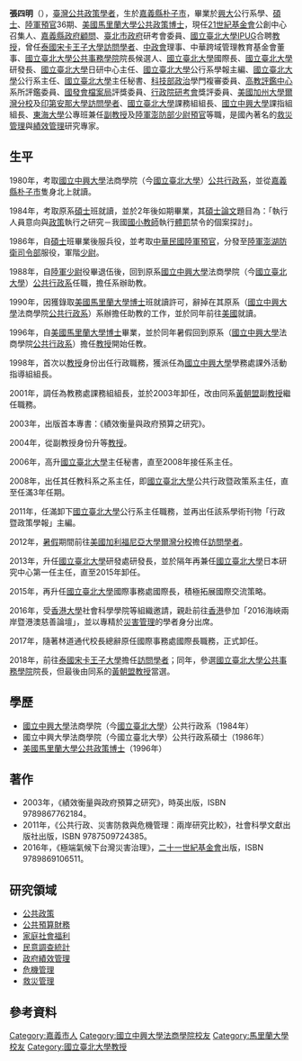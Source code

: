 {{Infobox_officeholder
| name = 張四明
| caption = 
| office = [[財團法人|財團法人]][[二十一世紀基金會|21世紀基金會公共創新研究發展中心]]召集人
| term_start = 迄今
| term_end = 
| 1blankname  = 董事長
| 1namedata =[[高育仁|高育仁]]（{{KMT}}）
| office1 = {{TPI}}[[臺北市政府研究發展考核委員會|政府研究發展考核委員會]]委員
| term_start1 = 2021年9月1日
| term_end1 = 
| 1blankname1  = 市長
| 1namedata1 =[[柯文哲|柯文哲]]（{{TPP}}）
| order2 = [[File:Seal_of_Chiayi_County.svg|20px]][[嘉義縣政府|嘉義縣政府]]顧問
| term_start2=2020年9月1日
| 1blankname2  = 縣長
| 1namedata2 =[[翁章樑|翁章樑]]（{{DPP}}）
| office3 = {{flag|Thailand}}[[宋卡王子大學|宋卡王子大學]][[管理科學|管理科學]][[學院|學院]][[訪問學者|訪問學者]]
| term_start3 = 2018年1月15日
| term_end3 = 2018年2月21日
| office4 = {{flagicon image<!-- 注释: |國立臺北大學校徽.svg -->}} [[國立臺北大學|國立臺北大學]]第3任國際事務處國際長
| term_start4 = 2015年8月1日
| term_end4 = 2017年7月31日
| predecessor4 = [[吳泰熙|吳泰熙]]
| successor4 = [[李叢禎|李叢禎]]
| 1blankname4  = 校長
| 1namedata4 =[[何志欽|何志欽]]{{to}}[[林道通|林道通]]'''代理'''
| office8 = {{flagicon image<!-- 注释: |國立臺北大學校徽.svg -->}} [[國立臺北大學|國立臺北大學]]第4任公共行政暨政策系主任
| term_start8 = 2008年8月1日
| term_end8 = 2011年7月31日
| predecessor8 = [[周育仁|周育仁]]
| successor8 = [[顧慕晴|顧慕晴]]
| office7        = {{flagicon image<!-- 注释: |國立臺北大學校徽.svg -->}} [[國立臺北大學|國立臺北大學]]《行政暨政策學報》主編
| term_start7   = 2011年8月1日
| term_end7     = 2014年7月31日
| office6 = {{flagicon image<!-- 注释: |國立臺北大學校徽.svg -->}} [[國立臺北大學|國立臺北大學]]第5任研究發展處研發長
| term_start6 = 2013年8月1日
| term_end6 = 2015年7月31日
| 1blankname6  = 校長
| 1namedata6 =[[薛富井|薛富井]]
| predecessor6 = [[吳泰熙|吳泰熙]]
| successor6 = [[張心悌|張心悌]]
| office5 = {{flagicon image<!-- 注释: |國立臺北大學校徽.svg -->}} [[國立臺北大學|國立臺北大學]]第1任日本研究中心主任
| 1blankname5  = 校長
| 1namedata5 =[[薛富井|薛富井]]
| term_start5 = 2014年8月1日
| term_end5 = 2015年7月31日
| predecessor5 = '''首任'''
| successor5 = [[林定香|林定香]]
| office9        = {{flagicon image<!-- 注释: |國立臺北大學校徽.svg -->}} [[國立臺北大學|國立臺北大學]]第5任主任秘書
| 1blankname9  = 校長
| 1namedata9 =[[侯崇文|侯崇文]]
| term_start9   = 2006年8月1日
| term_end9     = 2008年7月31日
| predecessor9 = [[詹景裕|詹景裕]]
| successor9 = [[陳慈陽|陳慈陽]]
| office10 = {{flagicon image<!-- 注释: |國立臺北大學校徽.svg -->}} [[國立臺北大學|國立臺北大學]]第2任教務處課務組組長
| term_start10 = 2001年8月1日
| term_end10 = 2003年7月31日
| 1blankname10  = 教務長
| 1namedata10 =[[司仲敖|司仲敖]]
| predecessor10 = ？{{citation needed}}
| successor10 = [[黃朝盟|黃朝盟]]
| 國籍     = {{ROC}}
| 居住地 = {{TWN}}[[臺北市|臺北市]][[北投區|北投區]]
| birth_date = {{birth date and age|1962|7|2}}
| birth_place = {{TW}}[[嘉義縣|嘉義縣]][[朴子市|朴子市]]
| death_date =
| death_place =
| Native place = 
| spouse = 
| parents = 
| party = {{Nonp}}
| profession = [[公共政策|公共政策]][[學者|學者]]、[[大學|大學]][[教授|教授]]、[[政治顧問|政治顧問]]
| religion = 
| signature = 
| footnotes = 
| allegiance = {{ROC}}
| branch = {{flagicon image|Flag of the Republic of China Army.svg}} [[中華民國陸軍|中華民國陸軍]]
| rank = {{flagicon image|Taiwan-army-OF-1a.svg}} [[少尉|少尉]]
| serviceyears = 1986年－1988年
| awards = 
| educate =
* [[國立中興大學|國立中興大學]][[行政學|公共行政系]]
* [[國立中興大學|國立中興大學]][[行政學|公共行政系]][[碩士|碩士]]
* [[大專程度義務役預備軍士官考試|大專程度義務役預備軍官]]36期
* [[美國|美國]][[馬里蘭大學|馬里蘭大學]][[公共政策|公共政策]][[博士|博士]]
| past = 
* [[陸軍澎湖防衛指揮部|陸軍澎湖防衛司令部]]少尉[[大專程度義務役預備軍士官考試|預官]]<br /><span style="color: blue;">（1986年－1988年）</span>
* [[國立臺北大學|國立臺北大學]]公共行政暨政策系辦公室助教<br /><span style="color: blue;">（1988年8月1日－1990年7月31日）</span>
* [[美國|美國]][[馬里蘭大學|馬里蘭大學]][[博士|博士]]候選人<br /><span style="color: blue;">（1996年）</span>
* [[國立中興大學|國立中興大學]]公共行政系副教授<br /><span style="color: blue;">（1996年8月1日－2000年1月31日）</span>
* [[國立中興大學|國立中興大學]]學務處課外活動指導組組長<ref>{{Cite web |url=https://www.ntpu.edu.tw/admin/a3/people2_more.php?id=67 |title=漫談我從事學術研究的一些心得與感想 — 公共行政暨政策學系張四明教授〈58期校訊〉 |access-date=2020-10-01 |archive-date=2022-05-31 |archive-url=https://web.archive.org/web/20220531110450/https://www.ntpu.edu.tw/admin/a3/people2_more.php?id=67 }}</ref><br /><span style="color: blue;">（1998年8月1日－2000年1月31日）</span>
* [[國立臺北大學|國立臺北大學]]學務處課外活動指導組'''首任'''組長<br /><span style="color: blue;">（2000年2月1日－2000年7月31日）</span>
* [[國立臺北大學|國立臺北大學]]公共行政系副教授<br /><span style="color: blue;">（2000年2月1日－2004年7月31日）</span>
* [[國立空中大學|國立空中大學]]政策分析學科委員<br /><span style="color: blue;">（2000年8月1日－2001年7月31日）</span>
* [[國立臺北大學|國立臺北大學]]教務處課務組組長<br /><span style="color: blue;">（2001年8月1日－2003年7月31日）</span>
* [[國立臺北大學公共事務學院|國立臺北大學公共事務學院]]民意與選舉研究中心諮詢委員<br /><span style="color: blue;">（2002年2月1日－2004年7月31日）</span>
* [[國立臺北大學|國立臺北大學]]公共行政暨政策系教授<br /><span style="color: blue;">（2004年8月1日－至今）</span>
* [[東海大學_(台灣)|東海大學]]公共事務碩士在職專班兼任教授<br /><span style="color: blue;">（2004年8月1日－2008年7月31日）</span>
* [[美國|美國]][[印第安那大學|印第安那大學]]公共與環境事務學院[[訪問學者|訪問學者]]<br /><span style="color: blue;">（2005年7月－2006年7月）</span>
* [[國立臺北大學|國立臺北大學]]主任秘書<br /><span style="color: blue;">（2006年8月1日－2008年7月31日）</span>
* 國立臺北大學公共行政暨政策系主任<br /><span style="color: blue;">（2008年8月1日－2011年7月31日）</span>
* [[社團法人|社團法人]][[中國政治學會|中國政治學會]]理事<br /><span style="color: blue;">（2009年11月1日－2010年10月31日）</span>
* [[行政院|行政院]]政府捐助之[[財團法人|財團法人]]行政監督專案小組委員<br /><span style="color: blue;">（2011年2月－2017年2月）</span>
* 國立臺北大學公共行政暨政策系「行政暨政策學報」主編<br /><span style="color: blue;">（2011年8月1日－2014年7月31日）</span>
* [[美國|美國]][[加利福尼亞大學爾灣分校|加利福尼亞大學爾灣分校]]社會生態學院訪問學者<br /><span style="color: blue;">（2012年6月－2012年9月）</span>
* [[國立臺北大學|國立臺北大學]]研究發展處研發長<br /><span style="color: blue;">（2013年8月1日－2015年7月31日）</span>
* [[財團法人|財團法人]]中華跨域管理教育基金會董事<br /><span style="color: blue;">（2014年5月30日－2017年5月8日）</span>
* [[國立臺北大學|國立臺北大學]]日本研究中心'''首任'''主任<br /><span style="color: blue;">（2014年8月1日－2015年7月31日）</span>
* [[行政院|行政院]]中高階公務人員在職培訓發展遴選小組委員<br /><span style="color: blue;">（2015年－至今）</span>
* [[國立臺北大學|國立臺北大學]]國際事務處國際長<br /><span style="color: blue;">（2015年8月1日－2017年7月31日）</span>
* [[國立臺北大學|國立臺北大學]]城市治理英語碩士學位學程合聘教授
* [[財團法人|財團法人]][[二十一世紀基金會|二十一世紀基金會]]公共創新研究發展中心召集人<ref>[http://www.socsc.hku.hk/ExCEL3/wp-content/uploads/2016/07/%E5%BC%B5%E5%9B%9B%E6%98%8E%E7%B0%A1%E6%AD%B7_%E6%B5%B7%E5%B3%BD%E5%85%A9%E5%B2%B8%E6%9A%A8%E6%B8%AF%E6%BE%B3%E6%85%88%E5%96%84%E8%AB%96%E5%A3%872016.pdf 張四明簡歷 海峽兩岸暨港澳慈善論壇2016]</ref>
* [[財團法人|財團法人]][[高等教育評鑑中心基金會|高等教育評鑑中心基金會]]系所評鑑委員<ref>{{Cite web |url=https://www.ntpu.edu.tw/college/e3/files/e3_announce/20180424171527.pdf |title=國立臺北大學公共事務學院院長選薦選舉公報 |access-date=2020-10-01 |archive-date=2022-05-30 |archive-url=https://web.archive.org/web/20220530092940/https://www.ntpu.edu.tw/college/e3/files/e3_announce/20180424171527.pdf }}</ref>
* [[中華民國科技部|科技部]][[政治|政治]]學門複審委員
* [[國家發展委員會|國家發展委員會]]政府服務品質獎評審委員兼分組召集人
* [[國家發展委員會檔案管理局|國家發展委員會檔案管理局]]金檔獎評獎委員
* [[國家文官學院|國家文官學院]]講座
* [[國立臺灣大學|國立臺灣大學]][[政治系|政治系]]「政治科學論叢」編輯委員<ref>{{Cite web |url=https://pa.ntpu.edu.tw/index.php/ch/teacher/teacher_more/27 |title=張四明教授 |access-date=2020-10-01 |archive-date=2021-02-26 |archive-url=https://web.archive.org/web/20210226040257/https://pa.ntpu.edu.tw/index.php/ch/teacher/teacher_more/27 }}</ref>
* [[國立空中大學|國立空中大學]]「行政學報」編輯委員
* [[社團法人|社團法人]][[中國政治學會|中國政治學會]]「政治學報」編輯委員
* [[泰國|泰國]][[宋卡王子大學|宋卡王子大學]]管理科學學院[[訪問學者|訪問學者]]<br /><span style="color: blue;">（2018年1月15日－2018年2月21日）</span>
* [[國立臺北大學公共事務學院|國立臺北大學公共事務學院]]院長候選人<br /><span style="color: blue;">（2018年4月24日－2018年5月15日）</span>
*[[嘉義縣政府|嘉義縣政府]]縣政顧問<br /><span style="color: blue;">（2020年9月－至今）</span>
*[[臺北市政府研究發展考核委員會|臺北市政府研究發展考核委員會]]委員<br /><span style="color: blue;">（2021年4月－至今）</span>
* [[國立臺北大學|國立臺北大學]]公共行政暨政策系系友會理事<br /><span style="color: blue;">（2021年7月－至今）</span>
| work = 
* 《績效衡量與政府預算之研究》
* 《公共行政、災害防救與危機管理：兩岸研究比較》
* 《極端氣候下台灣災害治理》
}}

'''張四明'''（{{bd|1962年|7月2日||}}），[[臺灣|臺灣]][[公共政策|公共政策]][[學者|學者]]，生於[[嘉義縣|嘉義縣]][[朴子市|朴子市]]，畢業於[[興大|興大]]公行系學、[[碩士|碩士]]、[[中華民國陸軍|陸軍]][[預官|預官]]36期、[[美國|美國]][[馬里蘭大學|馬里蘭大學]][[公共政策|公共政策]][[博士|博士]]，現任[[二十一世紀基金會|21世紀基金會]]公創中心召集人、[[嘉義縣政府|嘉義縣政府]][[顧問|顧問]]、[[臺北市政府|臺北市政府]]研考會委員、[[國立臺北大學|國立臺北大學]]IPUG合聘[[教授|教授]]，曾任[[泰國|泰國]][[宋卡王子大學|宋卡王子大學]][[訪問學者|訪問學者]]、[[中政會|中政會]]理事、中華跨域管理教育基金會董事、[[國立臺北大學公共事務學院|國立臺北大學公共事務學院]]院長候選人、[[國立臺北大學|國立臺北大學]]國際長、[[國立臺北大學|國立臺北大學]]研發長、[[國立臺北大學|國立臺北大學]]日研中心主任、[[國立臺北大學|國立臺北大學]]公行系學報主編、[[國立臺北大學|國立臺北大學]]公行系主任、[[國立臺北大學|國立臺北大學]]主任秘書、[[中華民國科技部|科技部]][[政治|政治]]學門複審委員、[[高等教育評鑑中心基金會|高教評鑑中心]]系所評鑑委員、[[國發會|國發會]][[國家發展委員會檔案管理局|檔案局]]評獎委員、[[行政院|行政院]][[研考會|研考會]]獎評委員、[[美國|美國]][[加州大學|加州大學]][[加利福尼亞大學爾灣分校|爾灣分校]]及[[印第安那大學|印第安那大學]][[訪問學者|訪問學者]]、[[國立臺北大學|國立臺北大學]]課務組組長、[[國立中興大學|國立中興大學]]課指組組長、[[東海大學_(台灣)|東海大學]]公專班兼任[[副教授|副教授]]及[[陸軍澎湖防衛指揮部|陸軍澎防部]][[少尉|少尉]][[大專程度義務役預備軍士官考試|預官]]等職，是國內著名的[[災害管理|救災管理]]與[[績效管理|績效管理]]研究專家。

== 生平 ==
1980年，考取[[國立中興大學|國立中興大學]]法商學院（今[[國立臺北大學|國立臺北大學]]）[[公共行政學|公共行政系]]，並從[[嘉義縣|嘉義縣]][[朴子市|朴子市]]隻身北上就讀。

1984年，考取原系[[碩士|碩士]]班就讀，並於2年後如期畢業，其[[碩士|碩士]][[論文|論文]]題目為：「執行人員意向與[[政策|政策]]執行之研究－我國[[國小|國小]][[教師|教師]]執行[[體罰|體罰]]禁令的個案探討」。

1986年，自[[碩士|碩士]]班畢業後服兵役，並考取[[中華民國陸軍|中華民國陸軍]][[大專程度義務役預備軍士官考試|預官]]，分發至[[陸軍澎湖防衛指揮部|陸軍澎湖防衛司令部]]服役，軍階[[少尉|少尉]]。

1988年，自[[中華民國陸軍|陸軍]][[少尉|少尉]]役畢退伍後，回到原系[[國立中興大學|國立中興大學]]法商學院（今[[國立臺北大學|國立臺北大學]]）[[公共行政學|公共行政系]]任職，擔任系辦助教。

1990年，因獲錄取[[美國|美國]][[馬里蘭大學|馬里蘭大學]][[博士|博士]]班就讀許可，辭掉在其原系（[[國立中興大學|國立中興大學]]法商學院[[公共行政學|公共行政系]]）系辦擔任助教的工作，並於同年前往[[美國|美國]]就讀。

1996年，自[[美國|美國]][[馬里蘭大學|馬里蘭大學]][[博士|博士]]畢業，並於同年暑假回到原系（[[國立中興大學|國立中興大學]]法商學院[[公共行政學|公共行政系]]）擔任[[教授|教授]]開始任教。

1998年，首次以[[教授|教授]]身份出任行政職務，獲派任為[[國立中興大學|國立中興大學]]學務處課外活動指導組組長。

2001年，調任為教務處課務組組長，並於2003年卸任，改由同系[[黃朝盟|黃朝盟]]副[[教授|教授]]繼任職務。

2003年，出版首本專書：《績效衡量與政府預算之研究》。

2004年，從副教授身份升等[[教授|教授]]。

2006年，高升[[國立臺北大學|國立臺北大學]]主任秘書，直至2008年接任系主任。

2008年，出任其任教科系之系主任，即[[國立臺北大學|國立臺北大學]]公共行政暨政策系主任，直至任滿3年任期。

2011年，任滿卸下[[國立臺北大學|國立臺北大學]]公行系主任職務，並再出任該系學術刊物「行政暨政策學報」主編。

2012年，[[暑假|暑假]]期間前往[[美國|美國]][[加利福尼亞大學爾灣分校|加利福尼亞大學爾灣分校]]擔任[[訪問學者|訪問學者]]。

2013年，升任[[國立臺北大學|國立臺北大學]]研發處研發長，並於隔年再兼任[[國立臺北大學|國立臺北大學]]日本研究中心第一任主任，直至2015年卸任。

2015年，再升任[[國立臺北大學|國立臺北大學]]國際事務處國際長，積極拓展國際交流策略。

2016年，受[[香港大學|香港大學]]社會科學學院等組織邀請，親赴前往[[香港|香港]]參加「2016海峽兩岸暨港澳慈善論壇」，並以專精於[[災害管理|災害管理]]的學者身分出席。

2017年，隨著林道通代校長總辭原任國際事務處國際長職務，正式卸任。

2018年，前往[[泰國|泰國]][[宋卡王子大學|宋卡王子大學]]擔任[[訪問學者|訪問學者]]；同年，參選[[國立臺北大學公共事務學院|國立臺北大學公共事務學院]]院長，但最後由同系的[[黃朝盟|黃朝盟]][[教授|教授]]當選。

== 學歷 ==
* [[國立中興大學|國立中興大學]]法商學院（今[[國立臺北大學|國立臺北大學]]）公共行政系（1984年）
* 國立中興大學法商學院（今國立臺北大學）公共行政系碩士（1986年）
* [[美國|美國]][[馬里蘭大學|馬里蘭大學]][[公共政策|公共政策]][[博士|博士]]（1996年）

== 著作 ==
*2003年，《績效衡量與政府預算之研究》，時英出版，ISBN 9789867762184。
*2011年，《公共行政、災害防救與危機管理：兩岸研究比較》，社會科學文獻出版社出版，ISBN 9787509724385。
*2016年，《極端氣候下台灣災害治理》，[[二十一世紀基金會|二十一世紀基金會]]出版，ISBN 9789869106511。

== 研究領域 ==
* [[公共政策|公共政策]]
* [[公共預算|公共預算]][[財務|財務]]
* [[家庭|家庭]][[社會福利|社會福利]]
* [[民意調查|民意調查]][[統計|統計]]
* [[政府|政府]][[績效管理|績效管理]]
* [[危機管理|危機管理]]
* [[災害管理|救災管理]]

== 參考資料 ==
{{Reflist|2}}

{{DEFAULTSORT:Chang Ssuming}}
{{Authority control}}
[[Category:嘉義市人|Category:嘉義市人]]
[[Category:國立中興大學法商學院校友|Category:國立中興大學法商學院校友]]
[[Category:馬里蘭大學校友|Category:馬里蘭大學校友]]
[[Category:國立臺北大學教授|Category:國立臺北大學教授]]